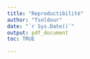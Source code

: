```yaml
---
title: "Reproductibilité"
author: "Tsoldour"
date: "`r Sys.Date()`"
output: pdf_document
toc: TRUE

---
```


<style>
body {
text-align : justify}
header {
text-align : center}
\newpage

```r
knitr::opts_chunk$set(echo = TRUE)
```

# **Introduction**

|   Depuis l'avènement de la science moderne, chaque expérience, aussi élégante soit-elle, est d'abord considérée du point de vue de sa **réplicabilité**. On entend par ce terme la capacité "*d'obtenir des résultats cohérents entre différentes études répondant à la même question scientifique à partir de données obtenues séparément.*" (National Academies of Sciences, Engineering and Medecine, 2019 dans [Hicks, 2023](https://www.tandfonline.com/doi/epdf/10.1080/08989621.2021.1962713?needAccess=true)). La réplicabilité ainsi entendue renvoie au présupposé de l'**universalité de la science** : si on montre la neurotoxicité du mercure sur les céphalopodes dans une expérience menée à La Rochelle, cela *doit être vrai* aussi à New York ou à Göteborg. Ainsi, la réplicabilité porte sur la cohérence **qualitative** des résultats scientifiques. Elle repose en outre sur un partage rigoureux des conditions de réalisation de chaque étude permettant de la reproduire à l'envie.

|   Mais depuis l'avènement des ordinateurs et des analyses numériques, la notion de **reproductibilité** est venue s'ajouter à celle de **réplicabilité**. Synonyme de **reproductibilité computationnelle**, la reproductibilité consiste à pouvoir "*obtenir les mêmes résultats à partir des mêmes données en utilisant les mêmes étapes computationnelles, les mêmes codes, et les mêmes conditions d'analyse*" (National Academies of Sciences, Engineering and Medecine, 2019 dans [Hicks, 2023](https://www.tandfonline.com/doi/epdf/10.1080/08989621.2021.1962713?needAccess=true)). La reproductibilité porte, quant à elle, sur la cohérence **quantitative** des résultats et doit être considérée comme **un outils indispensable** à l'évaluation par les pairs des productions résultant d'un projet de recherche (rapports, articles, expertise). 

|   Si la réplicabilité implique un certain nombre de bonnes pratiques (*design* expérimentaux robustes, cahier de laboratoire, nombre suffisant de réplicats, randomisation, interprétation non-biaisée, etc.), la reproductibilité aussi repose sur quelques outils et quelques bonnes habitudes à prendre dans l'analyse numérique au sein d'un projet de recherche. 

| Oui, mais voilà !

| Depuis plusieurs années maintenant, la science en général et les sciences de l'environnement en particulier souffrent d'une **crise de la reproductibilité** ([Ioannidis, 2005](https://pubmed.ncbi.nlm.nih.gov/16060722/)). Cette dernière résulte pour une part de l'affaiblissement des bonnes pratiques admises dans les sciences concernées ([Harris et al., 2014](https://core.ac.uk/reader/20539029?utm_source=linkout)), mais aussi de l'émergence de l'informatique et du Big Data qui impliquent l'utilisation de jeux de données souvent complexes et d'outils d'analyse évoluant à un rythme effréné  par des opérateurs encore trop rarement rompus aux bonnes pratiques de la reproductibilité.

|   Ce document propose de présenter ces bonnes pratiques et quelques outils de base essentiels à la reproductibilité d'un travail de recherche reposant sur l'utilisation d'outils bioinformatiques.  **Le language de programmation R sera notre fil conducteur.**

|   Ces bonnes pratiques se déclinent en 4 axes principaux :

+ **L'architecture du projet :**
Elle correspond à la manière d'organiser son répertoire de travail, qui doit être efficace (chemins d'accès simplifiés, noms de fichiers facilement intelligibles) et normée, en satisfaisant à la convention du **Research compendium**.

+ **La mise en oeuvre du projet :**
Aussi étonnant que cela puisse paraître, un simple clic dans une interface n'est pas reproductible ! Il est donc impératif de privilégier l'interaction en **ligne de commande** avec sa machine, quand bien même cela demande un long et difficile apprentissage. De plus, l'utilisation et la génération de *scripts* doit se faire selon certaines règles. De même que l'enchaînement des actions réalisées sur les données (**workflow**) doit être automatisé pour éviter toute erreur/variation dûe à l'opérateur. Enfin, il est important de garder à l'esprit que toute action réalisée sur un ordinateur, qu'il s'agisse d'une opération en ligne de commande ou de l'utilisation d'une interface clic-bouton donnera un résultat intimement lié à **l'environnement système**, qu'il faut donc prendre en compte.

  Pour tout cela, deux principaux packages R sont à connaître : *targets* et *renv*

+ **Le suivi du projet :**
De même qu'au laboratoire toute modification d'un protocole doit être discutée avec ses collègues, validée collectivement et notifiée dans le cahier de laboratoire, de même tout changement opéré au sein d'un workflow doit être discuté, validé, recensé ET réversible. Pour cela, des outils de **suivi de version** (**versioning**) existent, qui devraient être systématiquement utilisés.

  *Git* (en local) et *Github* (en distancié) sont les outils de versioning les plus communément utilisés par la communauté.

+ **Le partage du projet :**
Le partage du projet doit se faire à l'aide d'outils limitant l'intégration manuelle d'objets divers au sein du manuscrit (rapport, thèse, article, etc.) dans le but, toujours, de réduire au maximum le risque d'erreur individuelle. Ces outils reposent sur le principe de **programmation lettrée** (**literate programming**), qui consiste en l'intégration de balises au sein même du texte, dont le rendu visuel n'est accessible qu'après exportation du document au format pdf (ou word, html, LateX, etc.).

  Sur Rstudio, l'outils de référence est *Rmarkdown*.

# **1. L'architecture du projet**
|
|   L'architecture du projet doit répondre aux normes du **Research compendium** ([Gentleman & Lang, 2012](https://www.tandfonline.com/doi/abs/10.1198/106186007X178663)). Ce dernier est un ensemble de règles simples à suivre pour organiser de manière **standardisée** et efficace l'ensemble numérique de votre projet de recherche. En adoptant cette convention, nimporte quelle personne familière du **Research compendium** sera en mesure d'appréhender rapidement le projet, de l'élargir, de le diffuser, de le reproduire. Le **Research compendium** constitue ainsi l'architecture de base d'un projet reproductible !
|
## **1.1 La structure fondamentale**

|   L'ensemble des éléments numériques d'un projet de recherche doivent être contenus dans un unique répertoire de travail, ici *Reproducibility*. Ils doivent en revanche être clairement séparés au sein du répertoire de travail.


![](Images/image1.jpg){width=50%}


|   Les éléments minimums devant être présents dans le répertoire de travail de votre projet sont:

+ **Data :**

|   Ce dossier ne doit contenir que les **données brutes** du projet, programmées de préférence en **lecture seules**. Puisque tout le projet repose sur ces données, elles ne doivent jamais être manipulées ! Par ailleurs, les données nettoyées doivent déjà être considérées comme des résultats. Elles ne doivent donc pas se trouver dans ce dossier.

+ **R :**

|   Ce dossier contient les **scripts du projet**. Ces scripts contiennent les actions réalisées sur les données. Il est préférable de se limiter à des scripts courts correspondant à des actions bien précises (nettoyage, analyse statistique, représentation graphique). Il est important que chaque script soit facilement compréhensible par chacun. Pour cela, il est pertinent de nommer le script avec le nom de la fonction qu'il contient et de les numéroter par ordre d'utilisation. On visualise ainsi facilement l'ensemble du workflow.

 
![](Images/image2.jpg){width=20%}


|   Pour en faciliter encore la compréhension, il est aussi conseillé d'attribuer un en-tête standardisé à chaque script. Il n'y a pas de norme établie, il faut simplement que cet en-tête permette de comprendre rapidement à quel projet appartient le script, quel est son rôle au sein du projet et, éventuellement, de contacter son auteur.

```r
############################
# NOM_DU_PROJET
# NOM_DU_SCRIPT
# OBJECTIF DU SCRIPT
# CONTACT
############################
```


+ **Results**

|   Ce dossier contient l'ensemble des résultats : données néttoyées, graphiques, résultats statistiques, etc. Les résultats doivent *a minima* porter le nom du script les ayant produits. Si plusieurs résultats sont émis pour un même script, ils doivent alors être rangées dans des dossiers portant le nom de leur script parent.
|   Contrairement au dossier **Data** dont le contenu est sacré, et au dossier **R** qui doit faire l'objet d'un suivi particulier, le contenu de **Results** n'a aucune valeur dans la mesure où il peut être reproduit à l'identique et *ad libitum*. Il ne faut donc pas avoir peur de manipuler ses résultats, les effacer, les déplacer, etc.


+ **R_project**

|   Tout projet de recherche qui se respècte, s'il utilise R comme language de programmation pour ses analyses, doit être réalisé dans le cadre d'un **R_project**. Situé à la base du répertoire de travail, le R_project associé à votre projet est ce qui vous permet d'utiliser des **chemins d'accès relatifs** pour l'ensemble des fichiers contenus dans votre répertoire de travail. Ainsi en diffusant votre projet avec le fichier *.Rproj* associé, il ne sera jamais nécessaire de toucher aux chemin d'accès utilisés dans les scripts.
|
|   Si vous ne travaillez pas déjà de manière systématique au sein de R_projects, il est grand temps de s'y mettre ! Un tutoriel pour créer des R_projects est accessible [ici](https://thinkr.fr/debuter-avec-r-et-rstudio/#Les_projets_R_avec_RStudio). Ainsi, vous n'aurez plus jamais besoin de spécifier votre environnement de travail à l'aide de la fonction `setwd()`, qui utilise des chemins d'accès absolus valables uniquement sur votre ordinateur. 

## **1.2 Les éléments supplémentaires**

|    Quelques éléments peuvent être ajoutés au répertoire de travail qui, s'ils ne sont pas obligatoires sont quand même les bienvenus. 

+ **README.txt**

|   Le fichier **README** est un fichier qui a pour vocation d'expliquer le projet. C'est généralement le premier fichier qu'on ouvre lorsqu'on découvre un projet. On peut y faire mention de toutes les choses pertinentes à savoir pour comprendre l'origine, le contexte, l'objectif et les modalités de réalisation d'un projet. 
|   Le fichier **README** est aussi le bon endroit pour lister l'ensemble des informations système propres au projet : le système d'exploitation, la version de R, les packages et les versions de package utilisés, etc. 

+ **Docs**

|   Un dossier **Docs** peut éventuellement venir compléter le répertoire de travail en contenant par exemple la documentation associée aux packages spécifiques utilisés.


# **2. La mise en oeuvre du projet - le package *targets* **

|   *targets* est un package servant à la gestion de **workflow**. Il sera votre allié idéal pour organiser votre projet, le faire évoluer, mais aussi avoir un oeil sur **l'architecture du projet** - très pratique lorsque le projet contient de multiples jeux de données, de nombreux scripts et énormément de résultats et que ces derniers sont en plus interdépendants ! - et visualiser le degré d'actualisation de vos différents objets.
|   Pour comprendre comment fonctionne *targets*, rien de tel qu'un exemple concret !

-------------------------------------------------------------------------------

|   **A noter qu'il est recommandé d'écrire ses scripts sous forme de fonction. Cela permet (i) de limiter le nombre d'objets créés lorsque les scripts tournent et (ii) de simplifier au maximum l'utilisation du script de gestion *targets* **

-------------------------------------------------------------------------------

|   Pour cet exemple, nous utiliserons le jeu de données **Allo.csv** disponible [ici](https://github.com/TSolDour/Reproducibility/tree/master/Data). Ce jeu de données contient les mesures allométriques de deux espèces de bivalves *Crassostrea gasar* et *Anadara senilis* provenant de différentes stations d'échantillonnage dans le delta de Sine Saloum, au Sénégal.
|   Pour ce projet, nous souhaitons réaliser une comparaison succinte de la longueur des coquilles de *C. gasar* en fonction de la station d'échantillonnage. Pour cela, nous voulons d'abord :

+ (i) charger le jeu de données et ne conserver que celles correspondant à *C.gasar* ;
+ (ii) établir les statistiques descriptives pour chaque station ;
+ (iii) représenter graphiquement les données ;
+ (iv) réaliser un test de comparaison multiple (ANOVA)

|   Ces quatre étapes correspondent aux quatre fonctions ci-dessous:

```r
#----------------------------------------------------------------
load_gasar <- function(file){
  read_table(file=file, locale = locale(decimal_mark = ",")) %>%
    data.frame() %>%
    filter(Espece == "Crassotrea_gasar")
}
#----------------------------------------------------------------

#----------------------------------------------------------------
Res_gasar <- function(data) {
  data %>%
    group_by(Station, Lot) %>%
    summarise(length=mean(Longueurs) )
}
#----------------------------------------------------------------

#----------------------------------------------------------------
Plot_length <- function(Resume){
  ggplot(data = Resume, aes(x=Station, y=length, color=Lot)) +
    geom_point()
}
#----------------------------------------------------------------

#----------------------------------------------------------------
AnovaTest_gasar <- function(data, a, b){
  library(tibble)
  library(dplyr)
  library(car)
  Obj <- aov(a ~ b, data=data)
  Shap <-  shapiro.test(Obj$residuals)
  if(Shap["p.value"] > 0.05){
    Lev <- leveneTest(Obj$residuals, data$Station)
  } else(return("No residual normality"))
  if(Lev["group","Pr(>F)"] > 0.05){
    Res <- anova(Obj)
  } else(return(paste0("No homoscedasticity, p-value = ", (Lev["group","Pr(>F)"]))))
  if(Res["b", "Pr(>F)"] < 0.05){
    Post <- TukeyHSD(Obj)
    return(list(data.frame(Post$b) %>%
                  rownames_to_column(var="b") %>%
                  filter(p.adj<0.05),Res["b", "Pr(>F)"]))
  } else (return("null"))
}
#---------------------------------------------------------------
```

|   Le projet étant très simple (seulement 4 fonctions), il est possible de tout enregistrer dans un seul script que vous appellerez *FONCTIONS.R* afin de simplifier les choses. Mais dans un projet plus conséquent il est recommandé de **correctement séparer les fonctions en différents scripts**.

|   Maintenant que votre script est prêt et correctement enregistré dans le dossier **R** de votre projet, vous allez pouvoir utiliser le package *targets*.
|   Placez-vous à la racine de votre projet et créez le document _*targets.yalm* contenant ceci:
|
|       Own:
|         script: Own_targets.R
|         store: Results/Own
|
|   Ensuite, si ce n'est pas déjà fait, vous devez installer et charger le package *targets*. Vous pouvez maintenant commencer à utiliser *targets* en utilisant, toujours dans votre console, la fonction :
```r
use_targets(script = "Own_targets.R")
```

|   Cette fonction crée le script suivant que vous avez nommé du nom de votre projet, ici *Own_targets.R*. **Enregistrez-le à la racine de votre projet**. Ce script est **le tableau de bord de votre workflow**. C'est toujours par lui que vous lancerez votre workflow après avoir édité vos scripts existants ou en avoir créé de nouveaux.

|   Voyons maintenant comment il fonctionne.

+ Avant tout, je vous conseille de **nettoyer l'espace de travail**:
```r
rm(list=ls())
```

+ Il faut ensuite **charger l'ensemble des packages nécessaires à la réalisation du workflow**. Dans ce cas, ils sont assez peu nombreux: 
```r
tar_option_set(
  packages = c("readr", "dplyr", "ggplot2", "tibble", "car"))
```

+ Il faut maintenant **charger tous les scripts du workflow** (dans le bon ordre !). Ici, nous avons regroupé toutes nos fonctions en un seul script ce qui simplifie l'affaire:
```r
tar_source("R/FUNCTIONS.R")
```

+ C'est ici la partie délicate : vous devez lister de manière exhaustive et sans erreur l'ensemble des fonctions du *workflow* leurs arguments et leur *output*. La fonction pour le faire se résume ainsi : *tar_target(OUTPUT, FONCTION(ARGUMENT))*
```r
list(
  tar_target(file, "Data/Allo.csv", format="file"),
  tar_target(data, load_gasar(file)),
  tar_target(Resume, Res_gasar(data)),
  tar_target(Plot, Plot_length(Resume)),
  tar_target(Anova_gasar_Length_Station, AnovaTest_gasar(data, data$Longueurs, data$Station)))
```


|   Voilà, votre projet est maintenant prêt à être géré par *targets* ! Ce script ne doit rien contenir d'autre que les éléments déjà présents. Vous pourrez évidemment le mettre à jour en ajoutant de nouveaux packages, de nouveaux scripts et de nouvelles *targets* à mesure que vous avancez dans votre projet. 

|   Plusieurs fonctions de base que vous devez utiliser dans votre console vous permettent d'interagir avec votre workflow:

```r
Sys.setenv(TAR_PROJECT = "Own") # Pour spécifier à target que vous vous trouvez dans la partie
# "Own" de votre projet
tar_manifest(fields = command) # Pour vous assurer qu'il n'y a pas d'erreur dans
# le listing des targets
tar_visnetwork() # Pour visualiser l'architecture du projet
tar_make() # Pour faire tourner le workflow
tar_read() # Pour afficher les résultats du workflow
```

|   La fonction `tar_visnetwork()` est particulièrement pratique puisqu'elle vous permet d'afficher l'ensemble de votre projet et d'en percevoir ainsi l'architecture, les dépendences entre les objets et leur niveau d'actualisation.

|   Dans le cas de cet exemple, la figure produite est la suivante:

![](Images/visnetwork.png)

|    Par ailleurs, la fonction `Sys.setenv()` est à utiliser surtout lorsque votre répertoire de travail contient plusieurs sous projets. L'argument qu'on lui indique renvoie au contenu du fichier _*PROJECT.yalm* dans lequel sont listés tous les sous projets du répertoire et qui définit les dossiers dans lesquels ranger les *outputs* associés. 


# **3. La reproductibilité de l'environnement de travail - le package *renv* **

|   L'intérêt de *renv* pour la gestion et la reproductibilité de vos projets de recherche est triple :
+ (i) *renv* permet d'**isoler** chaque projet en lui fournissant sa propre **librairie de packages**. Ainsi, en installant de nouveaux packages ou en mettant à jour des packages existants dans le cadre d'un projet, vous n'impacterez pas les autres projets utilisant éventuellement les versions antérieures.
+ (ii) *renv* facilite le **transport** des projets entre ordinateurs en automatisant l'installation des packages et de leurs versions dont dépend le projet.
+ (iii) *renv* améliore la **reproductibilité** du projet en assurant l'utilisation constante d'une même librairie de packages quel que soit l'utilisation, l'ordinateur et l'époque d'utilisation. 

|   **Point sémantique :** Le terme "librairie" désigne ici un dossier contenant l'ensemble des *packages* utilisés. Habituellement, avec la fonction `library()`, on charge les packages depuis une **librairie système** partagée par tous les projets R. Avec *renv*, ce sont des librairies spécifiques qui sont créées pour chaque projet.

|   Une fois le package installé grâce à la fonction `install.packages("renv")`, vous pouvez convertir votre projet par la fonction suivante `renv::init()`. Ce-faisant, trois nouvelles entitées sont créées à la racine de votre projet:
+ La **librairie du projet** : *renv/library*. Ici seront stockés tous les packages du projet.
+ Le **fichier verrou** : *renv.lock*. Ce fichier contient toutes les métadonnées nécessaires pour pouvoir réinstaller tous les packages sur n'importe quel nouvel ordinateur.
+ Le **R profile** : *.Rprofile*. Ce fichier est utilisé par *renv* pour configurer chaque nouvelle session de R de sorte qu'il soit possible d'utiliser la librairie du projet.

|   Au cours de l'élaboration de votre projet, vous serez très probablement amenés à charger, installer, mettre à jour différents packages. Pour que *renv* mette correctement à jour le fichier *renv.lock*, il suffit de faire tourner la fonction `renv::snapshot()`.

|   Enfin, la fonction `renv::restore()` permet, lorsque vous partagez votre projet avec une tierce personne de réinstaller automatiquement l'ensemble de la librairie projet sur son ordinateur à partir des métadonnées de *renv.lock*.

| Ici sont les trois fonctions `init()`, `snapshot()`, `restore()` qui permettent une utilisation basique du package *renv* pour améliorer la reproductibilité de votre projet. Pour une utilisation avancée, vous trouverez toutes les informations nécessaires [ici](https://rstudio.github.io/renv/articles/renv.html).

# **4. Le suivi du projet - Git et Github**

## **4.1 De quoi parle-t-on ?**

|   **Git** est un système de **contrôle de version**, pensé initialement pour faciliter le **travail collaboratif** pour les développeurs travaillant sur des projets de grande taille et complexes. Ainsi, Git permet de gérer l'évolution d'un ensemble de documents au sein d'un projet - **repository** dans le jargon.

|   **Attention:** **Git** peut être difficile à appréhender. Ce système est tout sauf intuitif... Si vous ne travaillez pas en *mode collaboratif* sur votre projet, il y a d'autres manières plus accessibles d'assurer un suivi de version en local. Autrement dit, vous immerger dans l'univers du Git n'a de sens que si vous vous destinez à travailler sur un projet avec d'autres collègues qui seront amenés à intervenir sur les scripts, les manuscripts et les autres objets dudit projet (ce qui est, en fait, le cas de la presque totalité des chercheurs !). Et dans ce cas, ce n'est pas seulement de Git dont vous aurez besoin mais de sa version *délocalisée* appelée **serveur distant**. Il en existe un certain nombre mais la plus généralement utilisée est **Github**.

|   Dans cette partie, vous allez apprendre à **utiliser Rstudio en contrôle de version à l'aide de Git et Github**. Il faut pour cela avoir installé R et Rstudio sur votre ordinateur, ainsi qu'avoir créé un compte gratuit sur [**Github**](https://github.com/). 

------------------------------------------------------------------------

Cette partie consiste essentiellement en une synthèse de l'excellent [*Happy Git and Github for the useR*](https://happygitwithr.com/). L'objectif est de vous fournir un guide **simple et clair** pour vous permettre de débuter avec Git et Github. Mais comme tout ce qui est simple, ce n'est pas complet. Pour approfondir votre découverte du *versioning*, n'hésitez pas à consulter [*Happy Git and Github for the useR*](https://happygitwithr.com/).

------------------------------------------------------------------------

## **4.2 Installation de Git**

|   Il y a différentes procédures d'installation de Git mais toutes ne se valent pas.
+   Sur une machine **windows**, il est recommandé de suivre cette [**procédure**](https://gitforwindows.org/), qui installe automatiquement le **Git bash** ainsi qu'un ensemble d'autres outils nécessaires. Par ailleurs, cette procédure place le fichier executable dans un dossier conventionnel qui en facilite l'utilisation par Rstudio.
+   Sur une marchine **MacOS**, la meilleure façon de faire et d'aller directement dans le shell et de taper ces deux commandes :

```r
git --version
git config
```

|   Un *pop-up* devrait alors proposer une installation, qu'il faut accepter !

## **4.3 Configuration de Git**

|   Avant de passer par R, il est important de se familiariser avec les commandes de base de Git. Pour cela, il faut ouvrir l'application **Git bash**, accessible depuis le menu "Rechercher" de votre ordinateur.

|   Une fois ouverte, cette application n'est rien d'autre qu'un **shell**, une interface utilisateur permettant de recevoir des commandes émises en langage informatique et de les transmettre à un **programme**, ici Git. Et comme son nom l'indique, ce shell comprend préférentiellement le langage **bash**. Une liste assez complète des commandes bash élémentaires est disponible [**ici**](https://www.unixmaniax.fr/wiki/index.php?title=Bash_-_les_commandes).

|   Voici à quoi ressemble votre interface, le dollar symbolise le début de votre ligne de commande :

|   ![](Images/Image3.jpg)

|   A partir de là, il est possible de naviguer dans votre machine et de réaliser un ensemble d'actions basiques :

```bash
cd PATH           # Naviguer jusqu'à un répertoire choisi; 
ls -l             # Afficher le contenu du répertoire;
touch NAME        # Créer un nouveau fichier;
rm NAME           # Effacer un fichier;   
mkdir NAME        # Créer un nouveau dossier;
rm -r NAME        # Effacer un dossier
```

|   Une fois que vous maîtrisez ces quelques fonctions, il est temps de **programmer** votre Git !

|   Avec Git, la synthaxe est toujours la même `Git COMMANDE --ARGUMENT`, pour la configuration nous utiliserons `git config`:

```bash
git config --global user.name "votre nom"
git config --global user.email "votre email"
git config --global core.editor "emacs" #Ou tout autre éditeur de votre choix
git config --global init.defaultBranch "master" #Nom de la branche principale de vos projets
```

|   De nombreuses autres options de configuration sont disponibles que vous devrez découvrir par vous-même, par exemple [**ici**](https://git-scm.com/book/fr/v2/Personnalisation-de-Git-Configuration-de-Git). Pour voir l'ensemble de vos options :
```bash
git config --global --list
```

## **4.4 Connecter Git et Github**

|   Maintenant que Git vous connaît, il faut lui présenter votre Github ! Là encore plusieurs façons de faire existent, c'est la plus simple qui vous est présentée ici.

|   Il faut d'abord générer un **PAT** (*Personal Access Token*). Le PAT est une sorte de mot de passe qui atteste de notre appartenance au Git et définit ce que vous pouvez ou ne pouvez pas faire.

|   Deux manières de générer un **PAT**:
+   Directement *via* Github, une fois connectés, cliquez sur *settings>Developer settings>Personal access tokens>Generate new token*
+   Sur Rstudio, installez le package *usethis* et utilisez la fonction `usethis::create_github_token()`. Cela ouvre un *pop-up* vous permettant de **(i) décrire** le PAT (à quoi est-il destiné), **(ii) définir une date d'expiration** (recommandé par Github) et **(iii) définir le scope** du PAT. Une fois ces paramètres renseignés, cliquez sur *Generate token*.

|   **AVANT DE FERMER LA FENÊTRE** assurez-vous de **copier** correctement le **PAT** car une fois la fenêtre fermée vous ne pourrez plus y avoir accès ! Un bon moyen de **copier le PAT** dans un endroit sûr, facilement accessible pour Rstudio, Git et Github est d'utiliser la fonction `gitcreds::gitcreds_set()`. R vous demandera alors de renseigner votre PAT pour le stocker en lieu sûr:

```r
gitcreds::gitcreds_set()

? Enter password or token: ghp_xxxxxxxxxxxxxxxxxxxxxxxxxxxxxxxxxxxx
-> Adding new credentials...
-> Removing credentials from cache...
-> Done.
```

|   **Remarque :** Puisque la validité d'un PAT est temporaire, il vous faudra recommencer cette procédure régulièrement. Ce n'est pas forcément pratique mais c'est une question de sécurité !

|   C'est bon, vous pouvez maintenant connecter votre Git à Github !
+   Dans Github, cliquez sur le gros bouton vert *new* à côté de **repositories**. Remplissez les champs nécessaires et laissez les paramètres par défaut. De préférence, donnez à votre repository le même nom que le projet local que vous voulez mettre en partage sur Github, par exemple le projet *Reproducibility*, puis cliquez sur *Create repository*.
+   Dans l'encart *Quick setup* copiez l'**URL HTTPS**
+   Dans le Git bash, placez-vous dans le dossier *Reproducibility*, racine du projet qui contient l'ensemble du R_project avec son gestionnaire *targets* et sa librairie propre *renv*.
+   Activer le suivi de version :
```bash
git init
```
+   Signifier à Git de prendre en compte les fichiers présents dans le dossier (sauf les données brutes qui sont un trésor inviolable) :
```bash
git add NomDeFichier #Pour le faire individuellement

# Sinon :
git add --all #Pour intégrer tous les fichiers/dossiers dans le suivi de version puis
git rm -r --cached Data/ #Pour retirer le dossier contenant les données brutes du suivi.
```
+   Réaliser le premier commit (on en reparle juste après) :
```bash
git commit -m "First commit"
```
+   Faites tourner la fonction suivante avec l'URL HTTPS que vous avez copié :
```bash
git remote add origin https://github.com/YOUR-USERNAME/YOUR-REPOSITORY.git
```
+   Votre Github repository est maintenant connecté à votre projet local mais il est vide. Pour transférer l'ensemble de votre projet sur le *repository* github :
```bash
git push --set-upstream origin master
```

|   En rafraichissant la page de Github, vous devriez voir apparaître l'ensemble de votre projet. Il faut dorénavant considérer que la **localisation première** (la seule qui doit être systématiquement à jour) de votre projet n'est plus votre ordinateur mais votre **repository Github**. L'ordinateur n'est plus qu'un moyen d'agir sur les composants de votre projet.

|   **Remarque :** Avec `Git clone URL HTTPS` vous pouvez faire l'inverse, à savoir importer un *repository* depuis Github vers votre propre ordinateur.

## **4.5 Exemple d'utilisation en routine**

|   Vous vous devez maintenant de connaître l'architecture de base de Git et Github ainsi que les fonctions associées à certaines actions pour commencer à utiliser cet outil correctement. Une routine d'utilisation basique de Git et Github est synthétisée dans le schéma suivant :
![](Images/Image6.jpg){width=75%}


|   En considérant toujours que **la dernière version de votre projet se trouve sur Github**, il faut, au début de votre journée de travail, vous rendre en local à la racine du répertoire de votre projet *via* le **git bash** : `cd PATH`. Une fois localisé au bon endroit, utilisez la commande `git pull` de manière à rapatrier la dernière version du projet sur votre machine. Ce faisant, vous avez maintenant votre projet *up-to-date* dans la branche *master* de votre git.

|   Pour travailler serainement sur le projet, je vous conseille de créer immédiatement une branche parallèle en local, sur laquelle vous ferez toutes vos modifications avant de les réintégrer à la branche principale. Il est conseillé de toujours donner des **noms explicites** aux différentes branches que vous créerez ! Ici, par exemple : `git branch working_branch`. Une fois votre branche créée, il faut vous placer sur celle-ci à l'aide de la fonction `git checkout working_branch`.

|   La branche sur laquelle vous vous trouvez est indiquée à la fin du chemin d'accès de votre localisation.

![](Images/Image7.jpg){width=75%}

|   A ce stade, vous vous trouvez sur une branche parallèle (*working_branch*) qui contient la même version du projet que la branche principale (*master*). Vous pouvez commencer à travailler !

|   Par exemple, vous pouvez créer - si ce n'est pas déjà fait - le fichier README.txt à la racine de votre projet, ou le modifier s'il existe déjà. Cette modification n'existe que dans votre *working_branch* mais elle n'est pas encore prise en compte par Git. Il faut pour cela faire deux choses :
+   Signifier à Git de prendre en compte la création ou la modification du fichier : `git add NomDuFicier` ou bien `git add --all` dans le cas où plusieurs actions sont à prendre en compte en même temps (création d'un fichier, modification d'un autre, etc.) ;
+   Dire à Git de capturer ces modifications. On parle alors de **commit** qui est une sorte de capture d'écran, d'enregistrement de l'état actuel du projet. Un commit requiert un commentaire de sorte qu'il vous sera ultérieurement possible de savoir explicitement à quel ajout/modification du projet correspond chaque commit. Pour que le message du commit soit le plus précis possible, il vaut mieux *commiter* chaque objet indépendamment, ou des ensembles cohérents d'objets. La fonction est la suivante : `git commit FileName -m "Votre message"`. 

|   **Remerque :** Si vous êtes un peu perdus, vous pouvez demander à Git le status des différents objets du projet : sont-ils tous pris en compte ? combien d'actions doivent être *commitées* ? Il suffit de taper : `git status`.

|   Ainsi, après chaque commit, c'est une nouvelle version du projet qui est enregistrée sur votre branche. Ce n'est pas la peine de *commiter* à chaque modification apportée. Il est conseillé de le faire à des moments stratégiques, lorsqu'une modification significative a été apportée au projet : la rédaction d'un nouveau script, l'ajout de nouvelles données, la production d'un nouveau résultat... En réalisant plusieurs commits au cours de votre journée de travail, le projet se modifie en conservant la trace de chaque étape clé : les versions du projet, qui fonctionnent comme les cailloux laissés derrière lui par le Petit Poucet. C'est là tout l'intérêt du *versionning*, en cas de problème, d'erreur ou d'impasse, il vous est possible de revenir au commit précédent en un claquement de doigt : `git reset HEAD^` !

|   A la fin de votre session de travail, le moment est venu de renvoyer la dernière version de votre projet vers Github pour qu'elle soit accessible par chacun et partout. Au moins deux possibilités s'offrent à vous : (i) Vous êtes satisfaits du travail accompli, vous être sûr de vos modifications et personne d'autre que vous ne doit les valider ou (ii) Vous devez rendre vos modifications accessibles à un collègue avant de les intégrer pleinement au projet.

|   Dans le premier cas, il vous faut réintégrer la dernière version de votre projet sur votre branche principale en local. Pour cela, rendez-vous sur votre branche *master* : `git checkout master`, puis fusionnez le contenu de votre branche parallèle à la branche principale : `git merge working_branch`. Ca y est, la branche *master* contient la dernière version de votre projet, que vous pouvez renvoyer sur la *master* de Github par la fonction `git push`.

|   Dans le second cas, vous pouvez envoyer directement votre *working_branch* vers Github avec la même fonction `git push`. En actualisant la page de github, vous verrez alors apparaître cette nouvelle branche qui pourra être consultée, modifiée ou fusionnée à la branche principale à tout moment. 

|   **Remarque:** Grâce aux commits, vous pouvez vous déplacer à tout moment dans l'historique de votre projet ! En utilisant la fonction `git log`, vous accédez à l'historique de vos commits :

![](Images/Image9.jpg){width=75%}

|   Chaque commit est désigné par un numéro d'identification - le **hash** -, **l'auteur**, **la date de création** et **le message** que vous avez rédigé au moment du commit. Vous pouvez ainsi retrouver chaque version de votre projet et y retourner si besoin, **sans modifier ni supprimer les versions ultérieures** ! Cela grâce à la fonction `git checkout <HashDuCommit>`. Une fois dans le commit choisi, vous pouvez visionner l'état correspondant de votre projet, y faire des modifications et même créer une nouvelle branche à partir de ce commit pour entamer un travail parallèle à votre projet actuel, qu'il sera possible de fusionner par la suite.

|   Pour créer une branche à partir d'un commit précédent : `git switch -c <NewBranch>`.

|   L'utilisation de Git et Github peut être bien plus fine et complexe que la routine présentée ci-dessus. Si vous souhaitez en savoir plus sur les fonctions Git pour gagner en dextérité avec votre gestionnaire de versions, rendez-vous [**ici**](https://git-scm.com/book/en/v2) !

## **4.5 Connecter Rstudio à Git et Github**

|   Pour les utilisateurs réguliers de Rstudio, il est possible de simplifier l'utilisation de Git et Github depuis votre IDE (et de s'affranchir un peu du shell Git bash). Il faut pour cela connecter Rstudio à Git et à Github !

|   Il y a des prérequis à la réalisation de cette connexion, que vous devez valider sans problème si vous avez suivi ce document dans l'ordre :
+   Avoir un compte Github ;
+   Avoir installé une version récente de R et Rstudio ;
+   Etre initié au fonctionnement de Git ;
+   Avoir une connexion fonctionnelle entre votre git (local) et votre compte Github.

|   Si vous n'avez pas redémarré RStudio depuis l'installation de Git, faites-le.

|   Il faut maintenant s'assurer que Rstudio localise correctement l'executable Git. Si vous avez installé Git en suivant les instructions de la **section 4.2**, cela doit fonctionner automatiquement.
|   Pour vous en assurer en cliquant sur *Tools > Global options... > Git/SVN*. Dans ce menu, vérifiez que le chemin d'accès vers l'executable Git est correcte. Ensuite, cochez la case *"Enable version control interface for Rstudio projects"* et cliquez sur *Apply* en bas de la fenêtre. Redémarrez Rstudio et ouvrez le projet *Reproducibility* qui fait déjà l'objet d'un suivi de version Git.
|   Vous devriez voir dans le panel en haut à droite un bouton *Git* vous permettant de **suivre les modifications** apportées au projet, de réaliser les **commits**, les **push/pull**, de créer de **nouvelles branches** et de naviguer entre elles !
![](Images/Image8.jpg){width=50%}

|   L'utilisation en interface clic-bouton de git *via* Rstudio ne sera pas décrite dans ce document. Un bon tutoriel est disponible [**ici**](https://thinkr.fr/travailler-avec-git-via-rstudio-et-versionner-son-code/#Realiser_un_backup).


# **5. Rendre compte de son travail**

## **5.1 Introduction au Rmarkdown**

|   Seul le partage écrit du projet sera ici abordé : articles, rapports, livres, etc.

|   Le commun des mortels utilise pour s'exprimer éléctroniquement pas écrit des logiciels tels que **Word**, **OpenOffice**, **LibreOffice**, etc. Ces logiciels de traitement de texte sont dits **WYSIWYG** : “What You See Is What You Get”. L'avantage principal de ces logiciels est leur interface clic-bouton qui les rend généralement très intuitifs. Néanmoins, dès qu'il s'agit de programmer des documents un petit peu complexes présentant des mises en page spécifiques, intégrant des images, des tableaux, voire même du code, les logiciels **WYSIWYG** deviennent très laborieux. 

|   Heureusement, une alternative existe ! Ce sont les logiciels **WYSIWYM** : “What You See Is What You Mean”. Ces logiciels se basent sur un **langage balisé** permettant de complètement détacher le fond de la forme. Certains langages balisés son connus, comme **LateX** ou **HTML**. Le principe est simple : en intégrant *dans le texte* des balises signifiant une mise en forme particulière, l'opérateur ne se contente que du fond. La mise en forme est faite automatiquement par des compilateurs.

|   Le **WYSIWYM** utilisé avec R est **Rmarkdown**, une version adaptée du **Markdown** originel développé pour fournir un langage balisé d'une grande simplicité.
|   Les documents Rmarkdown sont dynamiques, c'est-à-dire qu'ils intègrent à la fois du texte (transmettre un message) et du code (réaliser des analyses et des figures).

## **5.2 Structure d'un document Rmarkdown**

|   Un document Rmarkdown est composé de trois éléments principaux : 

![](Images/Image10.jpg){width=75%}

+ **L'en-tête** :

Il se situe au début du document et est délimité par 3 tirets (---) :
```r
---
title: "Reproductibilité"
author: "Tsoldour"
date: "`r Sys.Date()`"
output: pdf_document
toc: TRUE
---
```
L'en-tête contient par défaut les **métadonnées** du document : titre, auteur, date et output. Il est possible de renseigner de nombreuses autres informations pour **personnaliser le style** de votre document. Par exemple ici `toc: TRUE` active l'insertion d'une table des matières en début de document.

+ **Le corps du document** :

Le corps du document est simplement le texte que vous allez pouvoir rédiger et personnaliser grâce à l'utilisation des **balises**.


![](Images/Image11.jpg){width=75%}

Vous pouvez par exemple écrire en *italique* ou en **gras**.

Il est aussi possible de faire des listes à puce :

+ première puce ;

+ deuxième puce ;

+ troisième puce

Ou même d'insérer du code dans le texte : `usethis::create_github_token()`

+ **Le code actif** :

|  C'est là tout l'intérêt de Rmarkdown : il est possible d'insérer des **chunks**, qui sont des espaces de code R pouvant être utilisés pour réaliser des analyses et produire des figures directement dans le document. 

-------------------------------------------------------------------

|   Pour en savoir (beaucoup) plus sur le fonctionnement et l'utilisation de Rmarkdown, rendez-vous sur le [**markdown guide**](https://www.markdownguide.org/) et sur le [**Rmarkdown guide**](https://bookdown.org/yihui/rmarkdown/).

-------------------------------------------------------------------

# **6. La reproductibilité: un moyen de se faire aider !**

| Produire des analyses et des scripts facilement reproductibles est aussi le meilleur moyen de trouver de l'aide quand on en a besoin. Qu'il s'agisse d'interroger un collègue, un professeur ou même une intelligence artificielle, la probabilité d'obtenir une réponse satisfaisante est bien plus élevée quand on est en mesure de fournir un bout de code et des données facilement utilisables et interprétables, on parle de "reprex" (REPRoducile EXemple).

| Les bases d'un bon reprex sont peu nombreuses mais doivent être prises au sérieux: 

+ Le code et les données fournis doivent être les plus courts possible. N'envoyez pas l'intégralité de votre script, seulement la partie qui pose problème ! De la même manière, un jeu de données réduit au minimum est souvent suffisant pour rendre compte de sa structure.

+ Le code doit fonctionner et votre erreur doit être reproductible avec ce code. Cela passe par inclure l'ensemble des appels aux packages nécessaires (`library()`) et les objets utilisés.

+ Le code doit être facile à lire.

+ Le code doit être facilement copiable et exécutable.

En R, trois outils existent pour garantir tout cela: *styler*, *datapasta* et *reprex*.

## **6.1 *styler* pour une mise en forme parfaite **

| *styler* est un package R qui formate automatiquement votre script selon les standards "officiels". Il faut commencer par l'installer depuis le Cran : `install.packages("styler")`. Ensuite, redémarrez votre session R.

| Une fois installé, vous pouvez utiliser *styler* via l'addin RStudio comme montré dans l'image ci-dessous :

![](Images/StylerAddin.png)

ou via 3 fonctions principales :

+ `style_pkg()` : qui permet de reformater des fichiers .R, .Rprofile, .Rmd, etc.

+ `style_file()` : qui permet de reformater tout type de fichier spécifié.

+ `style_text()` : qui permet de reformater un texte fourni sous forme de vecteur.

| Le plus simple reste quand même d'utiliser l'addin. Par exemple, en utilisant l'addin `style selection` après avoir sélectionné ce code :

```r
a<-c(1:10 )
b <- rep(c("A","B"), by= 5)
data <-data.frame(a , b)%>%
mutate(c= ifelse(b="A", "avocat","banane"))
```

on obtient :

```r
a <- c(1:10)
b <- rep(c("A", "B"), by = 5)
data <- data.frame(a, b) %>%
  mutate(c = ifelse(b = "A", "avocat", "banane"))
```

| Un script parfaitement formaté, joli et beaucoup plus clair. *styler* ne révolutionnera pas vos compétences en code et ne corrigera pas vos erreurs. Simplement, un formattage standard simplifie grandement la lecture de ceux qui viendront mettre leur nez dans vos scripts !

## **6.2 *tribble* pour présenter vos données**

| Un code propre ne sert pas à grand chose sans données, et la majorité des blocages se posent dans le cas particulier d'un jeu de données particulier. Il faut donc être en mesure de fournir **dans son code** un échantillon du jeu de données permettant de bien reproduire l'ensemble des actions codées dans le script. Cela se fait facilement avec *datapasta*, package R que vous pouvez installer selon la procédure classique: `install.packages("datapasta")`.

|  *datapasta* vous permet de coder la structure et le contenu d'un jeu de données directement depuis Excel via un simple copier/coller. Une fois le package installé et la session redémarrée, vous trouverez un addin dédié au package :

![](Images/datapastaAddin.png)

| Pour que le destinataire de votre demande puisse accéder facilement à un exemple simple et clair de vos données sans avoir à envoyer un fichier supplémentaire, il vous suffit :

+ d'ouvrir vos données dans un tableur et de les copier dans votre presse-papier :

![](Images/tableurSelection.png)

+ dans R, cliquer sur l'addin *"paste as tribble"*, ou utilisez la fonction `datapasta::tribble_paste()` et le code repoduisant exactement vos données s'insère automatiquement dans votre script :

```r

datapasta::tribble_paste()
df <- tibble::tribble(
    ~Station,            ~Espece, ~Lot, ~Longueurs,       ~PSI,           ~IC,
  "Missirah", "Crassotrea_gasar",   1L,         65,   "0,9993", "0,153738462",
  "Missirah", "Crassotrea_gasar",   1L,         52,   "0,9993", "0,192173077",
  "Missirah", "Crassotrea_gasar",   1L,         55,   "0,9993", "0,181690909",
  "Missirah", "Crassotrea_gasar",   1L,         59,   "0,9993", "0,169372881",
  "Missirah", "Crassotrea_gasar",   2L,         71,   "1,1401", "0,160577465",
  "Missirah", "Crassotrea_gasar",   2L,         69,   "1,1401", "0,165231884",
  "Missirah", "Crassotrea_gasar",   2L,          5,   "1,1401",     "0,22802",
  "Missirah", "Crassotrea_gasar",   2L,         49,   "1,1401", "0,232673469",
  "Missirah", "Crassotrea_gasar",   3L,         64, "0,954525", "0,149144531",
  "Missirah", "Crassotrea_gasar",   3L,         61, "0,954525", "0,156479508",
  "Missirah", "Crassotrea_gasar",   3L,         67, "0,954525", "0,142466418",
  "Missirah", "Crassotrea_gasar",   3L,         58, "0,954525", "0,164573276",
  "Missirah",  "Anadara_senilis",   1L,         33,  "0,53494",  "0,16210303",
  "Missirah",  "Anadara_senilis",   1L,         35,  "0,53494",     "0,15284",
  "Missirah",  "Anadara_senilis",   1L,         33,  "0,53494",  "0,16210303",
  "Missirah",  "Anadara_senilis",   1L,          3,  "0,53494", "0,178313333",
  "Missirah",  "Anadara_senilis",   1L,         33,  "0,53494",  "0,16210303",
  "Missirah",  "Anadara_senilis",   2L,         37,  "0,47298", "0,127832432",
  "Missirah",  "Anadara_senilis",   2L,         28,  "0,47298", "0,168921429",
  "Missirah",  "Anadara_senilis",   2L,         32,  "0,47298",  "0,14780625",
  "Missirah",  "Anadara_senilis",   2L,         32,  "0,47298",  "0,14780625",
  "Missirah",  "Anadara_senilis",   2L,         34,  "0,47298", "0,139111765"
  )

```

| Dans le cas où vos données seraient déjà dans R sous la forme d'un dataframe, vous pouvez tout aussi bien les coder au format tribble avec la fonction `datapasta::dpasta(df)`.

| En combinant *styler* et *datapasta*, vous êtes maintenant en mesure de produire un script correctement mis en page et reproduisant exactement les données que vous souhaitez partager en exemple. Il faut maintenant exporter ce script dans un format qui soit facile à lire et à exécuter depuis un forum type GitHub ou StackOverflow de manière à pouvoir être récupéré et utilisé sans problème. 

## **6.3 *reprex* : exporter un script complètement reproductible**

| Le package *reprex* fait le job. Une fois que vous avez votre code tout beau et fonctionnel, par exemple :

```r

# Reprex example
library(tibble)
library(dplyr)
library(ggplot2)

# Raw data example
df <- tibble::tribble(
  ~Station, ~Espece, ~Lot, ~Longueurs, ~PSI, ~IC,
  "Missirah", "Crassotrea_gasar", 1L, 65, "0,9993", "0,153738462",
  "Missirah", "Crassotrea_gasar", 1L, 52, "0,9993", "0,192173077",
  "Missirah", "Crassotrea_gasar", 1L, 55, "0,9993", "0,181690909",
  "Missirah", "Crassotrea_gasar", 1L, 59, "0,9993", "0,169372881",
  "Missirah", "Crassotrea_gasar", 2L, 71, "1,1401", "0,160577465",
  "Missirah", "Crassotrea_gasar", 2L, 69, "1,1401", "0,165231884",
  "Missirah", "Crassotrea_gasar", 2L, 5, "1,1401", "0,22802",
  "Missirah", "Crassotrea_gasar", 2L, 49, "1,1401", "0,232673469",
  "Missirah", "Crassotrea_gasar", 3L, 64, "0,954525", "0,149144531",
  "Missirah", "Crassotrea_gasar", 3L, 61, "0,954525", "0,156479508",
  "Missirah", "Crassotrea_gasar", 3L, 67, "0,954525", "0,142466418",
  "Missirah", "Crassotrea_gasar", 3L, 58, "0,954525", "0,164573276",
  "Missirah", "Anadara_senilis", 1L, 33, "0,53494", "0,16210303",
  "Missirah", "Anadara_senilis", 1L, 35, "0,53494", "0,15284",
  "Missirah", "Anadara_senilis", 1L, 33, "0,53494", "0,16210303",
  "Missirah", "Anadara_senilis", 1L, 3, "0,53494", "0,178313333",
  "Missirah", "Anadara_senilis", 1L, 33, "0,53494", "0,16210303",
  "Missirah", "Anadara_senilis", 2L, 37, "0,47298", "0,127832432",
  "Missirah", "Anadara_senilis", 2L, 28, "0,47298", "0,168921429",
  "Missirah", "Anadara_senilis", 2L, 32, "0,47298", "0,14780625",
  "Missirah", "Anadara_senilis", 2L, 32, "0,47298", "0,14780625",
  "Missirah", "Anadara_senilis", 2L, 34, "0,47298", "0,139111765"
)

# Tidying data
df_OK <- df %>%
  select(Espece, Lot, Longueurs, IC) %>%
  mutate(Sampler = ifelse(Lot == 1L, "Xavier",
                          ifelse(Lot == 2L, "Romain",
                                 ifelse(Lot == 3L, "Bertrand", "NA")
                          )
  ))


# Ploting length
df_OK %>%
  ggplot(aes(x = Espece, y = Longueurs, fill = Sampler)) +
  geom_boxplot() +
  theme_bw()

```

| Je n'ai plus qu'à copier le code dans mon presse-papier et à appeler la fonction `reprex()`dans la console. Le Viewer Rstudio affiche alors le rendu et votre presse-papier contient le code à coller dans votre message (sur GitHub, StackOverflow ou même un mail à votre maître de stage).

| Regardez dans ce cas où j'ai intégré un graphique, la ligne `![](https://i.imgur.com/i9Yj4sP.png)<!-- -->` qu'il ne faut surtout modifier, permet de le visualiser sans faire tourner le code.


```r

# Reprex example
library(tibble)
library(dplyr)
#> 
#> Attaching package: 'dplyr'
#> The following objects are masked from 'package:stats':
#> 
#>     filter, lag
#> The following objects are masked from 'package:base':
#> 
#>     intersect, setdiff, setequal, union
library(ggplot2)

# Raw data example
df <- tibble::tribble(
  ~Station, ~Espece, ~Lot, ~Longueurs, ~PSI, ~IC,
  "Missirah", "Crassotrea_gasar", 1L, 65, "0,9993", "0,153738462",
  "Missirah", "Crassotrea_gasar", 1L, 52, "0,9993", "0,192173077",
  "Missirah", "Crassotrea_gasar", 1L, 55, "0,9993", "0,181690909",
  "Missirah", "Crassotrea_gasar", 1L, 59, "0,9993", "0,169372881",
  "Missirah", "Crassotrea_gasar", 2L, 71, "1,1401", "0,160577465",
  "Missirah", "Crassotrea_gasar", 2L, 69, "1,1401", "0,165231884",
  "Missirah", "Crassotrea_gasar", 2L, 5, "1,1401", "0,22802",
  "Missirah", "Crassotrea_gasar", 2L, 49, "1,1401", "0,232673469",
  "Missirah", "Crassotrea_gasar", 3L, 64, "0,954525", "0,149144531",
  "Missirah", "Crassotrea_gasar", 3L, 61, "0,954525", "0,156479508",
  "Missirah", "Crassotrea_gasar", 3L, 67, "0,954525", "0,142466418",
  "Missirah", "Crassotrea_gasar", 3L, 58, "0,954525", "0,164573276",
  "Missirah", "Anadara_senilis", 1L, 33, "0,53494", "0,16210303",
  "Missirah", "Anadara_senilis", 1L, 35, "0,53494", "0,15284",
  "Missirah", "Anadara_senilis", 1L, 33, "0,53494", "0,16210303",
  "Missirah", "Anadara_senilis", 1L, 3, "0,53494", "0,178313333",
  "Missirah", "Anadara_senilis", 1L, 33, "0,53494", "0,16210303",
  "Missirah", "Anadara_senilis", 2L, 37, "0,47298", "0,127832432",
  "Missirah", "Anadara_senilis", 2L, 28, "0,47298", "0,168921429",
  "Missirah", "Anadara_senilis", 2L, 32, "0,47298", "0,14780625",
  "Missirah", "Anadara_senilis", 2L, 32, "0,47298", "0,14780625",
  "Missirah", "Anadara_senilis", 2L, 34, "0,47298", "0,139111765"
)

# Tidying data
df_OK <- df %>%
  select(Espece, Lot, Longueurs, IC) %>%
  mutate(Sampler = ifelse(Lot == 1L, "Xavier",
                          ifelse(Lot == 2L, "Romain",
                                 ifelse(Lot == 3L, "Bertrand", "NA")
                          )
  ))


# Ploting length
df_OK %>%
  ggplot(aes(x = Espece, y = Longueurs, fill = Sampler)) +
  geom_boxplot() +
  theme_bw()


![](https://i.imgur.com/i9Yj4sP.png)<!-- -->

<sup>Created on 2025-10-23 with [reprex v2.1.1](https://reprex.tidyverse.org)</sup>
```


|  Pour aller plus loin avec la fonction `reprex()`, il y a maintenant deux petits arguments à connaître :

+ `venue = c("gh", "so", "ds", "r", "rtf", "html")` en fonction de la destination de votre exemple. Dans l'ordre, les valeurs de venue correspondent à GitHub, stackOverflow, communauté Rstudio, sortie "R-friendly", Rich-Text Format, document HTML.

+ `si = FALSE` pâr défaut, mais si vous spécifier `TRUE`, alors vos informations de session, notamment les versions de packages sont fournies dans le reprex, ce qui peut être nécessaire dans certains cas où le problème viendrait de là.


